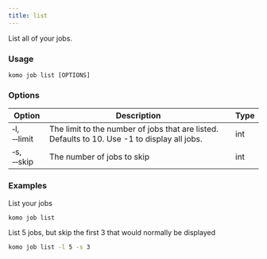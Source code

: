 ```yaml
---
title: list
---
```


List all of your jobs.

### Usage

`komo job list [OPTIONS]`

### Options

| Option                           | Description                                                                                  | Type |
| -------------------------------- | -------------------------------------------------------------------------------------------- | ---- |
| &#x2011;l, &#x2011;&#x2011;limit | The limit to the number of jobs that are listed. Defaults to 10. Use -1 to display all jobs. | int  |
| &#x2011;s, &#x2011;&#x2011;skip  | The number of jobs to skip                                                                   | int  |

### Examples

List your jobs

```bash
komo job list
```

List 5 jobs, but skip the first 3 that would normally be displayed

```bash
komo job list -l 5 -s 3
```
